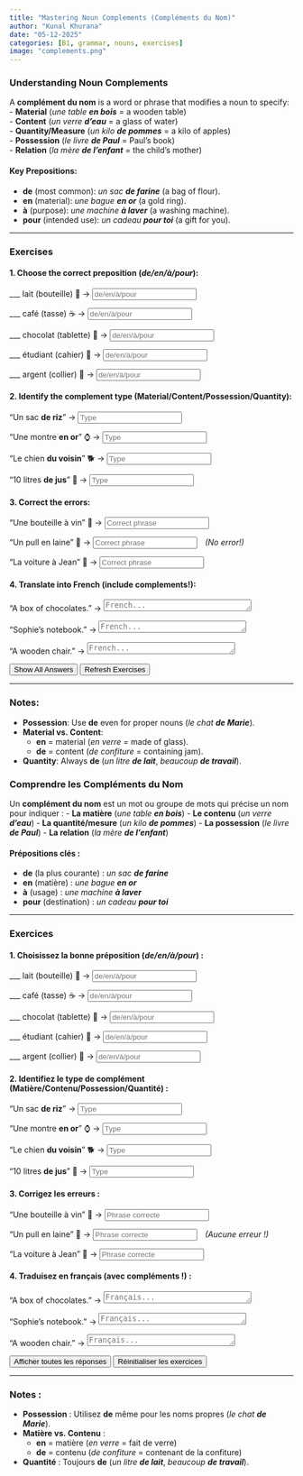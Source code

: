```yaml
---
title: "Mastering Noun Complements (Compléments du Nom)"  
author: "Kunal Khurana"  
date: "05-12-2025"  
categories: [B1, grammar, nouns, exercises]  
image: "complements.png"  
---
```


::: {.content-visible when-profile="english"}  

### Understanding Noun Complements  
A **complément du nom** is a word or phrase that modifies a noun to specify:  
- **Material** (*une table **en bois*** = a wooden table)  
- **Content** (*un verre **d’eau*** = a glass of water)  
- **Quantity/Measure** (*un kilo **de pommes*** = a kilo of apples)  
- **Possession** (*le livre **de Paul*** = Paul’s book)  
- **Relation** (*la mère **de l’enfant*** = the child’s mother)  

#### Key Prepositions:  
- **de** (most common): *un sac **de farine*** (a bag of flour).  
- **en** (material): *une bague **en or*** (a gold ring).  
- **à** (purpose): *une machine **à laver*** (a washing machine).  
- **pour** (intended use): *un cadeau **pour toi*** (a gift for you).  

---

### Exercises  

#### 1. Choose the correct preposition (*de/en/à/pour*):  
___ lait (bouteille) 🥛 → <input type="text" placeholder="de/en/à/pour" oninput="checkAnswer(this, 'de')"><span style="margin-left:10px;"></span>  

___ café (tasse) ☕ → <input type="text" placeholder="de/en/à/pour" oninput="checkAnswer(this, 'à')"><span style="margin-left:10px;"></span>  

___ chocolat (tablette) 🍫 → <input type="text" placeholder="de/en/à/pour" oninput="checkAnswer(this, 'de')"><span style="margin-left:10px;"></span>  

___ étudiant (cahier) 📓 → <input type="text" placeholder="de/en/à/pour" oninput="checkAnswer(this, 'de')"><span style="margin-left:10px;"></span>  

___ argent (collier) 💎 → <input type="text" placeholder="de/en/à/pour" oninput="checkAnswer(this, 'en')"><span style="margin-left:10px;"></span>  

#### 2. Identify the complement type (Material/Content/Possession/Quantity):  
"Un sac **de riz**" → <input type="text" placeholder="Type" oninput="checkAnswer(this, 'Content')"><span style="margin-left:10px;"></span>  

"Une montre **en or**" ⌚ → <input type="text" placeholder="Type" oninput="checkAnswer(this, 'Material')"><span style="margin-left:10px;"></span>  

"Le chien **du voisin**" 🐕 → <input type="text" placeholder="Type" oninput="checkAnswer(this, 'Possession')"><span style="margin-left:10px;"></span>  

"10 litres **de jus**" 🧃 → <input type="text" placeholder="Type" oninput="checkAnswer(this, 'Quantity')"><span style="margin-left:10px;"></span>  

#### 3. Correct the errors:  
"Une bouteille à vin" 🍷 → <input type="text" placeholder="Correct phrase" oninput="checkAnswer(this, 'une bouteille de vin')"><span style="margin-left:10px;"></span>  

"Un pull en laine" 🧶 → <input type="text" placeholder="Correct phrase" oninput="checkAnswer(this, 'un pull en laine')"><span style="margin-left:10px;"></span> *(No error!)*  

"La voiture à Jean" 🚗 → <input type="text" placeholder="Correct phrase" oninput="checkAnswer(this, 'la voiture de Jean')"><span style="margin-left:10px;"></span>  

#### 4. Translate into French (include complements!):  
"A box of chocolates." → <textarea placeholder="French..." rows="1" cols="30" oninput="checkTranslation(this, 'une boîte de chocolats')"></textarea><span style="margin-left:10px;"></span>  

"Sophie’s notebook." → <textarea placeholder="French..." rows="1" cols="30" oninput="checkTranslation(this, 'le cahier de Sophie')"></textarea><span style="margin-left:10px;"></span>  

"A wooden chair." → <textarea placeholder="French..." rows="1" cols="30" oninput="checkTranslation(this, 'une chaise en bois')"></textarea><span style="margin-left:10px;"></span>  

<button onclick="showAnswers()">Show All Answers</button>  
<button onclick="refreshPage()">Refresh Exercises</button>  

<script>
function checkAnswer(input, correctAnswer) {
    const span = input.nextElementSibling;
    if (input.value.trim().toLowerCase() === correctAnswer.toLowerCase()) {
        span.textContent = "✓ Correct";
        span.style.color = "green";
    } else {
        span.textContent = "";
    }
}

function checkTranslation(textarea, correctTranslation) {
    const span = textarea.nextElementSibling;
    if (textarea.value.trim().toLowerCase() === correctTranslation.toLowerCase()) {
        span.textContent = "✓ Correct";
        span.style.color = "green";
    } else {
        span.textContent = "";
    }
}

function showAnswers() {
    document.querySelectorAll('input[type="text"], textarea').forEach(input => {
        const span = input.nextElementSibling;
        const correctAnswer = input.getAttribute('oninput')?.match(/'([^']+)'/)?.[1];
        if (correctAnswer) {
            span.textContent = `Answer: ${correctAnswer}`;
            span.style.color = "blue";
        }
    });
}

function refreshPage() {
    location.reload();
}
</script>

---

### Notes:  
- **Possession**: Use **de** even for proper nouns (*le chat **de Marie***).  
- **Material vs. Content**:  
  - **en** = material (*en verre* = made of glass).  
  - **de** = content (*de confiture* = containing jam).  
- **Quantity**: Always **de** (*un litre **de lait***, *beaucoup **de travail***).  

:::  


::: {.content-visible when-profile="french"}
### Comprendre les Compléments du Nom

Un **complément du nom** est un mot ou groupe de mots qui précise un nom pour indiquer :
- **La matière** (*une table **en bois***)
- **Le contenu** (*un verre **d’eau***)
- **La quantité/mesure** (*un kilo **de pommes***)
- **La possession** (*le livre **de Paul***)
- **La relation** (*la mère **de l’enfant***)

#### Prépositions clés :
- **de** (la plus courante) : *un sac **de farine***
- **en** (matière) : *une bague **en or***
- **à** (usage) : *une machine **à laver***
- **pour** (destination) : *un cadeau **pour toi***

---

### Exercices

#### 1. Choisissez la bonne préposition (*de/en/à/pour*) :
___ lait (bouteille) 🥛 → <input type="text" placeholder="de/en/à/pour" oninput="checkAnswer(this, 'de')"><span style="margin-left:10px;"></span>

___ café (tasse) ☕ → <input type="text" placeholder="de/en/à/pour" oninput="checkAnswer(this, 'à')"><span style="margin-left:10px;"></span>

___ chocolat (tablette) 🍫 → <input type="text" placeholder="de/en/à/pour" oninput="checkAnswer(this, 'de')"><span style="margin-left:10px;"></span>

___ étudiant (cahier) 📓 → <input type="text" placeholder="de/en/à/pour" oninput="checkAnswer(this, 'de')"><span style="margin-left:10px;"></span>

___ argent (collier) 💎 → <input type="text" placeholder="de/en/à/pour" oninput="checkAnswer(this, 'en')"><span style="margin-left:10px;"></span>

#### 2. Identifiez le type de complément (Matière/Contenu/Possession/Quantité) :
"Un sac **de riz**" → <input type="text" placeholder="Type" oninput="checkAnswer(this, 'Contenu')"><span style="margin-left:10px;"></span>

"Une montre **en or**" ⌚ → <input type="text" placeholder="Type" oninput="checkAnswer(this, 'Matière')"><span style="margin-left:10px;"></span>

"Le chien **du voisin**" 🐕 → <input type="text" placeholder="Type" oninput="checkAnswer(this, 'Possession')"><span style="margin-left:10px;"></span>

"10 litres **de jus**" 🧃 → <input type="text" placeholder="Type" oninput="checkAnswer(this, 'Quantité')"><span style="margin-left:10px;"></span>

#### 3. Corrigez les erreurs :
"Une bouteille à vin" 🍷 → <input type="text" placeholder="Phrase correcte" oninput="checkAnswer(this, 'une bouteille de vin')"><span style="margin-left:10px;"></span>

"Un pull en laine" 🧶 → <input type="text" placeholder="Phrase correcte" oninput="checkAnswer(this, 'un pull en laine')"><span style="margin-left:10px;"></span> *(Aucune erreur !)*

"La voiture à Jean" 🚗 → <input type="text" placeholder="Phrase correcte" oninput="checkAnswer(this, 'la voiture de Jean')"><span style="margin-left:10px;"></span>

#### 4. Traduisez en français (avec compléments !) :
"A box of chocolates." → <textarea placeholder="Français..." rows="1" cols="30" oninput="checkTranslation(this, 'une boîte de chocolats')"></textarea><span style="margin-left:10px;"></span>

"Sophie’s notebook." → <textarea placeholder="Français..." rows="1" cols="30" oninput="checkTranslation(this, 'le cahier de Sophie')"></textarea><span style="margin-left:10px;"></span>

"A wooden chair." → <textarea placeholder="Français..." rows="1" cols="30" oninput="checkTranslation(this, 'une chaise en bois')"></textarea><span style="margin-left:10px;"></span>

<button onclick="showAnswers()">Afficher toutes les réponses</button>
<button onclick="refreshPage()">Réinitialiser les exercices</button>

<script>
function checkAnswer(input, correctAnswer) {
    const span = input.nextElementSibling;
    if (input.value.trim().toLowerCase() === correctAnswer.toLowerCase()) {
        span.textContent = "✓ Correct";
        span.style.color = "green";
    } else {
        span.textContent = "";
    }
}

function checkTranslation(textarea, correctTranslation) {
    const span = textarea.nextElementSibling;
    if (textarea.value.trim().toLowerCase() === correctTranslation.toLowerCase()) {
        span.textContent = "✓ Correct";
        span.style.color = "green";
    } else {
        span.textContent = "";
    }
}

function showAnswers() {
    document.querySelectorAll('input[type="text"], textarea').forEach(input => {
        const span = input.nextElementSibling;
        const correctAnswer = input.getAttribute('oninput')?.match(/'([^']+)'/)?.[1];
        if (correctAnswer) {
            span.textContent = `Réponse : ${correctAnswer}`;
            span.style.color = "blue";
        }
    });
}

function refreshPage() {
    location.reload();
}
</script>

---

### Notes :
- **Possession** : Utilisez **de** même pour les noms propres (*le chat **de Marie***).
- **Matière vs. Contenu** :
  - **en** = matière (*en verre* = fait de verre)
  - **de** = contenu (*de confiture* = contenant de la confiture)
- **Quantité** : Toujours **de** (*un litre **de lait***, *beaucoup **de travail***).
:::